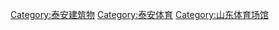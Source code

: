 [[Category:泰安建筑物|Category:泰安建筑物]]
[[Category:泰安体育|Category:泰安体育]]
[[Category:山东体育场馆|Category:山东体育场馆]]